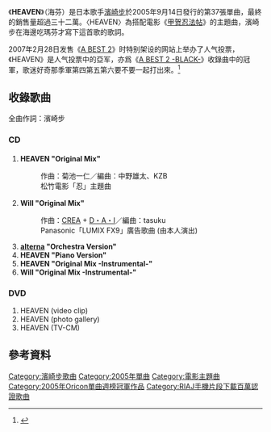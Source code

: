 {{Single infobox
| Name           = HEAVEN<br /><small>海芬</small>
| Cover          = HEAVEN CD+DVD.jpg
| Artist         = [[濱崎步|濱崎步]]
| Album          = [[(miss)understood|(miss)understood]]
| A-side         = HEAVEN
| B-side         = Will
| Released       = 2005年9月14日
| Format         = [[CD|CD]]
| Recorded       = 
| Genre          = [[日本流行音樂|日本流行音樂]]
| Length         = 27分35秒
| Label          = [[avex_trax|avex trax]]
| Writer         = [[濱崎步|濱崎步]]<br />[[菊池一仁|菊池一仁]]<br />[[CREA|CREA]] + [[長尾大|D・A・I]] 
| Producer       = 松浦勝人
| Certification  = * 白金唱片（CD、[[日本唱片協會|日本唱片協會]]）
* 百萬唱片（鈴聲下載、日本唱片協會）
* 金唱片（全曲下載、日本唱片協會）
| Chart position = * 週間最高1名（[[Oricon|Oricon]]） 
* 2005年9月度月間第3名（Oricon）
* 2005年10月度月間第3名（Oricon）
* 2005年度年間第23名（Oricon）
| Last single    = [[fairyland|fairyland]] <br /> （2005年）
| This single    = '''HEAVEN'''<br /> （2005年）
| Next single    = [[Bold&Delicious/Pride|Bold&Delicious/Pride]] <br /> （2005年）
| Misc           = 
}}

《'''HEAVEN'''》（海芬）是日本歌手[[濱崎步|濱崎步]]於2005年9月14日發行的第37張單曲，最終的銷售量超過三十二萬。〈HEAVEN〉為搭配電影《[[甲贺忍法帖_(电影)|甲贺忍法帖]]》的主題曲，濱崎步在海邊吃瑪芬才寫下這首歌的歌詞。

2007年2月28日发售《[[A_BEST_2|A BEST 2]]》时特别架设的网站上举办了人气投票，《HEAVEN》是人气投票中的亞军，亦爲《[[A_BEST_2_-BLACK-|A BEST 2 -BLACK-]]》收錄曲中的冠軍，歌迷好奇那季軍第四第五第六要不要一起打出來。<ref>{{Cite web |url=http://www.avexnet.or.jp/ayu/jp/special/abest2/ |title=存档副本 |accessdate=2015-05-12 |archive-date=2015-09-23 |archive-url=https://web.archive.org/web/20150923181008/http://www.avexnet.or.jp/ayu/jp/special/abest2/ |dead-url=no }}</ref>

== 收錄歌曲 ==

全曲作詞：濱崎步

=== CD ===

#'''HEAVEN "Original Mix"'''　
#:作曲：菊池一仁／編曲：中野雄太、KZB
#:松竹電影「忍」主題曲
#'''Will "Original Mix"'''　
#:作曲：[[CREA|CREA]] + [[長尾大|D・A・I]]／編曲：tasuku
#:Panasonic「LUMIX FX9」廣告歌曲 (由本人演出)
#'''[[fairyland|alterna]] "Orchestra Version"''' 
#'''HEAVEN "Piano Version"'''
#'''HEAVEN "Original Mix -Instrumental-"'''
#'''Will "Original Mix -Instrumental-"'''

=== DVD ===
#HEAVEN (video clip) 
#HEAVEN (photo gallery) 
#HEAVEN (TV-CM)

== 參考資料 ==

<references/>
{{Ayumi Hamasaki singles}}
{{Oricon單曲週榜冠軍 (2005年)|2005年9月26日}}

{{DEFAULTSORT:Heaven}}
[[Category:濱崎步歌曲|Category:濱崎步歌曲]]
[[Category:2005年單曲|Category:2005年單曲]]
[[Category:電影主題曲|Category:電影主題曲]]
[[Category:2005年Oricon單曲週榜冠軍作品|Category:2005年Oricon單曲週榜冠軍作品]]
[[Category:RIAJ手機片段下載百萬認證歌曲|Category:RIAJ手機片段下載百萬認證歌曲]]